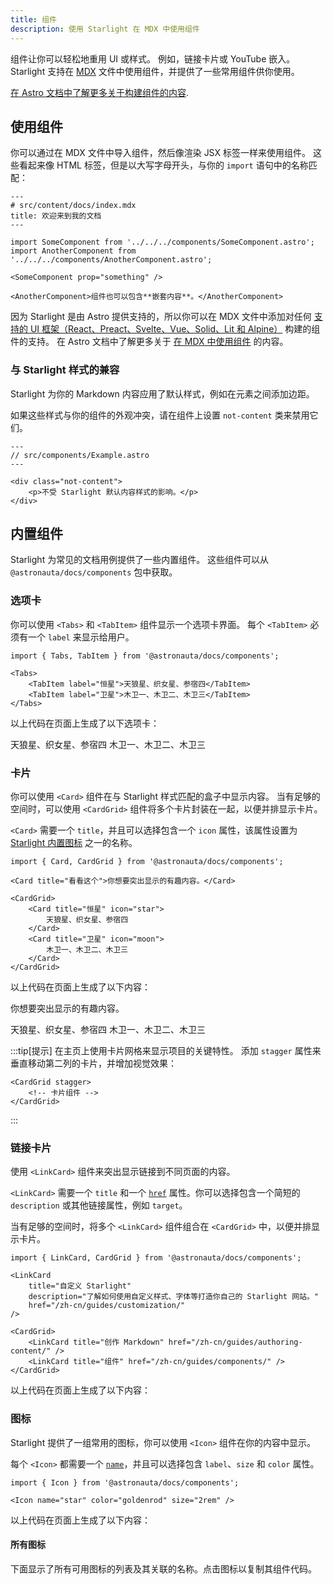 ```yaml
---
title: 组件
description: 使用 Starlight 在 MDX 中使用组件
---
```


组件让你可以轻松地重用 UI 或样式。
例如，链接卡片或 YouTube 嵌入。
Starlight 支持在 [MDX](https://mdxjs.com/) 文件中使用组件，并提供了一些常用组件供你使用。

[在 Astro 文档中了解更多关于构建组件的内容](https://docs.astro.build/zh-cn/core-concepts/astro-components/).

## 使用组件

你可以通过在 MDX 文件中导入组件，然后像渲染 JSX 标签一样来使用组件。
这些看起来像 HTML 标签，但是以大写字母开头，与你的 `import` 语句中的名称匹配：

```mdx
---
# src/content/docs/index.mdx
title: 欢迎来到我的文档
---

import SomeComponent from '../../../components/SomeComponent.astro';
import AnotherComponent from '../../../components/AnotherComponent.astro';

<SomeComponent prop="something" />

<AnotherComponent>组件也可以包含**嵌套内容**。</AnotherComponent>
```

因为 Starlight 是由 Astro 提供支持的，所以你可以在 MDX 文件中添加对任何 [支持的 UI 框架（React、Preact、Svelte、Vue、Solid、Lit 和 Alpine）](https://docs.astro.build/zh-cn/core-concepts/framework-components/) 构建的组件的支持。
在 Astro 文档中了解更多关于 [在 MDX 中使用组件](https://docs.astro.build/zh-cn/guides/markdown-content/#在-mdx-中使用组件) 的内容。

### 与 Starlight 样式的兼容

Starlight 为你的 Markdown 内容应用了默认样式，例如在元素之间添加边距。

如果这些样式与你的组件的外观冲突，请在组件上设置 `not-content` 类来禁用它们。

```astro
---
// src/components/Example.astro
---

<div class="not-content">
	<p>不受 Starlight 默认内容样式的影响。</p>
</div>
```

## 内置组件

Starlight 为常见的文档用例提供了一些内置组件。
这些组件可以从 `@astronauta/docs/components` 包中获取。

### 选项卡


你可以使用 `<Tabs>` 和 `<TabItem>` 组件显示一个选项卡界面。
每个 `<TabItem>` 必须有一个 `label` 来显示给用户。

```mdx
import { Tabs, TabItem } from '@astronauta/docs/components';

<Tabs>
	<TabItem label="恒星">天狼星、织女星、参宿四</TabItem>
	<TabItem label="卫星">木卫一、木卫二、木卫三</TabItem>
</Tabs>
```

以上代码在页面上生成了以下选项卡：

<Tabs>
	<TabItem label="恒星">天狼星、织女星、参宿四</TabItem>
	<TabItem label="卫星">木卫一、木卫二、木卫三</TabItem>
</Tabs>

### 卡片


你可以使用 `<Card>` 组件在与 Starlight 样式匹配的盒子中显示内容。
当有足够的空间时，可以使用 `<CardGrid>` 组件将多个卡片封装在一起，以便并排显示卡片。

`<Card>` 需要一个 `title`，并且可以选择包含一个 `icon` 属性，该属性设置为 [Starlight 内置图标](#所有图标) 之一的名称。

```mdx
import { Card, CardGrid } from '@astronauta/docs/components';

<Card title="看看这个">你想要突出显示的有趣内容。</Card>

<CardGrid>
	<Card title="恒星" icon="star">
		天狼星、织女星、参宿四
	</Card>
	<Card title="卫星" icon="moon">
		木卫一、木卫二、木卫三
	</Card>
</CardGrid>
```

以上代码在页面上生成了以下内容：

<Card title="看看这个">你想要突出显示的有趣内容。</Card>

<CardGrid>
	<Card title="恒星" icon="star">
		天狼星、织女星、参宿四
	</Card>
	<Card title="卫星" icon="moon">
		木卫一、木卫二、木卫三
	</Card>
</CardGrid>

:::tip[提示]
在主页上使用卡片网格来显示项目的关键特性。
添加 `stagger` 属性来垂直移动第二列的卡片，并增加视觉效果：

```astro
<CardGrid stagger>
	<!-- 卡片组件 -->
</CardGrid>
```

:::

### 链接卡片

使用 `<LinkCard>` 组件来突出显示链接到不同页面的内容。

`<LinkCard>` 需要一个 `title` 和一个 [`href`](https://developer.mozilla.org/zh-CN/docs/Web/HTML/Element/a#href) 属性。你可以选择包含一个简短的 `description` 或其他链接属性，例如 `target`。

当有足够的空间时，将多个 `<LinkCard>` 组件组合在 `<CardGrid>` 中，以便并排显示卡片。

```mdx
import { LinkCard, CardGrid } from '@astronauta/docs/components';

<LinkCard
	title="自定义 Starlight"
	description="了解如何使用自定义样式、字体等打造你自己的 Starlight 网站。"
	href="/zh-cn/guides/customization/"
/>

<CardGrid>
	<LinkCard title="创作 Markdown" href="/zh-cn/guides/authoring-content/" />
	<LinkCard title="组件" href="/zh-cn/guides/components/" />
</CardGrid>
```

以上代码在页面上生成了以下内容：


<LinkCard
	title="自定义 Starlight"
	description="了解如何使用自定义样式、字体等打造你自己的 Starlight 网站。"
	href="/zh-cn/guides/customization/"
/>

<CardGrid>
	<LinkCard title="创作 Markdown" href="/zh-cn/guides/authoring-content/" />
	<LinkCard title="组件" href="/zh-cn/guides/components/" />
</CardGrid>

### 图标


Starlight 提供了一组常用的图标，你可以使用 `<Icon>` 组件在你的内容中显示。

每个 `<Icon>` 都需要一个 [`name`](#所有图标)，并且可以选择包含 `label`、`size` 和 `color` 属性。

```mdx
import { Icon } from '@astronauta/docs/components';

<Icon name="star" color="goldenrod" size="2rem" />
```

以上代码在页面上生成了以下内容：

<Icon name="star" color="goldenrod" size="2rem" />

#### 所有图标

下面显示了所有可用图标的列表及其关联的名称。点击图标以复制其组件代码。

<IconsList />
